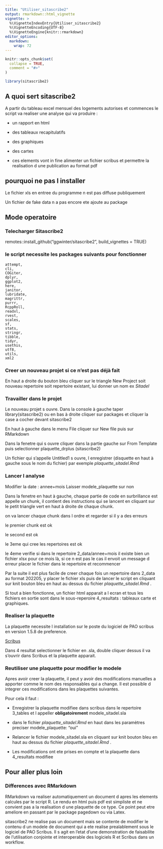 ```yaml
---
title: "Utiliser_sitascribe2"
output: rmarkdown::html_vignette
vignette: >
  %\VignetteIndexEntry{Utiliser_sitascribe2}
  %\VignetteEncoding{UTF-8}
  %\VignetteEngine{knitr::rmarkdown}
editor_options: 
  markdown: 
    wrap: 72
---
```


```r
knitr::opts_chunk$set(
  collapse = TRUE,
  comment = "#>"
)
```

```r
library(sitascribe2)
```

## A quoi sert sitascribe2

A partir du tableau excel mensuel des logements autorises et commences
le script va realiser une analyse qui va produire :

-   un rapport en html

-   des tableaux recapitulatifs

-   des graphiques

-   des cartes

-   ces elements vont in fine alimenter un fichier scribus et permettre
    la realisation d une publication au format pdf

## pourquoi ne pas l installer

Le fichier xls en entree du programme n est pas diffuse publiquement

Un fichier de fake data n a pas encore ete ajoute au package

## Mode operatoire

### Telecharger Sitascribe2

remotes::install_github("ggwinter/sitascribe2", build_vignettes = TRUE)

### le script necessite les packages suivants pour fonctionner

```         
attempt,
cli,
COGiter,
dplyr,
ggplot2,
here,
janitor,
lubridate,
magrittr,
purrr,
RcppRoll,
readxl,
rvest,
scales,
sf,
stats,
stringr,
tibble,
tidyr,
usethis,
utf8,
utils,
xml2
```

### Creer un nouveau projet si ce n'est pas déjà fait

En haut a droite du bouton bleu cliquer sur le triangle New Project soit
nouveau repertoire soit repertoire existant, lui donner un nom ex
*Sitadel*

### Travailler dans le projet

Le nouveau projet s ouvre. Dans la console à gauche taper
library(sitascribe2) ou en bas à droite cliquer sur packages et cliquer
la case a cocher devant sitascribe2

En haut à gauche dans le menu File cliquer sur New file puis sur
RMarkdown

Dans la fenetre qui s ouvre cliquer dans la partie gauche sur From
Template puis selectionner plaquette_drplus (sitascribe2)

Un fichier qui s'appelle Untitled1 s ouvre, l enregistrer (disquette en
haut à gauche sous le nom du fichier) par exemple
*plaquette_sitadel.Rmd*

### Lancer l analyse

Modifier la date : annee+mois Laisser modele_plaquette sur non

Dans la fenetre en haut à gauche, chaque partie de code en surbrillance
est appelle un chunk, il contient des instructions qui se lancent en
cliquant sur le petit triangle vert en haut à droite de chaque chunk.

on va lancer chaque chunk dans l ordre et regarder si il y a des erreurs

le premier chunk est ok

le second est ok

le 3eme qui cree les repertoires est ok

le 4eme verifie si dans le repertoire 2_data/annee+mois il existe bien
un fichier xlsx pour ce mois là, si ce n est pas le cas il envoit un
message d erreur placer le fichier dans le repertoire et recommencer

Par la suite il est plus facile de creer chaque fois un repertoire dans
2_data au format 202205, y placer le fichier xls puis de lancer le
script en cliquant sur knit bouton bleu en haut au dessus du fichier
*plaquette_sitadel.Rmd* .

Si tout a bien fonctionne, un fichier html apparait a l ecran et tous
les fichiers en sortie sont dans le sous-reperoire 4_resultats :
tableaux carte et graphiques.

### Realiser la plaquette

La plaquette necessite l installation sur le poste du logiciel de PAO
scribus en version 1.5.8 de preference.

[Scribus](https://scribus.fr/)

Dans 4 resultat selectionner le fichier en .sla, double cliquer dessus
il va s'ouvrir dans Scribus et la plaquette apparait.

### Reutiliser une plaquette pour modifier le modele

Apres avoir creer la plaquette, il peut y avoir des modifications
manuelles a apporter comme le nom des responsables qui a change. Il est
possible d integrer ces modifications dans les plaquettes suivantes.

Pour cela il faut :

-   Enregistrer la plaquette modifiee dans scribus dans le repertoire
    3_tables et l appeller **obligatoirement** modele_sitadel.sla

-   dans le fichier *plaquette_sitadel.Rmd* en haut dans les paramètres
    preciser modele_plaquette: "oui"

-   Relancer le fichier modele_sitadel.sla en cliquant sur knit bouton
    bleu en haut au dessus du fichier *plaquette_sitadel.Rmd* .

-   Les modifications ont ete prises en compte et la plaquette dans
    4_resultats modifiee

## Pour aller plus loin

### Differences avec RMarkdown

RMarkdown va realiser automatiquement un document d apres les elements
calcules par le script R. Le rendu en html puis pdf est simpliste et ne
convient pas a la realisation d une plaquette de ce type. Ce point peut
etre ameliore en passant par le package pagedown ou via Latex.

sitascribe2 ne realise pas un document mais se contente de modifier le
contenu d un modele de document qui a ete realise prealablement sous le
logiciel de PAO Scribus. Il s agit en l'etat d'une demonstration de
faisabilite de l'utilisation conjointe et interoperable des logiciels R
et Scribus dans un workflow.
